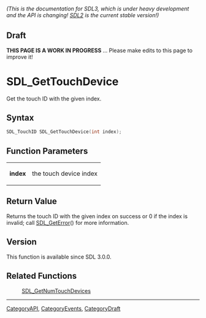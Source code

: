 ====== (This is the documentation for SDL3, which is under heavy development and the API is changing! [https://wiki.libsdl.org/SDL2/ SDL2] is the current stable version!) ======

== Draft ==

'''THIS PAGE IS A WORK IN PROGRESS''' ... Please make edits to this page to improve it!



<!-- #*^*^*^*^*See https://wiki.libsdl.org/SGFunctions for details on editing this page*^*^*^*^* -->
= SDL_GetTouchDevice =

Get the touch ID with the given index.

== Syntax ==

<syntaxhighlight lang='c'>
SDL_TouchID SDL_GetTouchDevice(int index);
</syntaxhighlight>

== Function Parameters ==

{|
|'''index'''
|the touch device index
|}

== Return Value ==

Returns the touch ID with the given index on success or 0 if the index is
invalid; call [[SDL_GetError]]() for more information.

== Version ==

This function is available since SDL 3.0.0.

== Related Functions ==

:[[SDL_GetNumTouchDevices]]

----
[[CategoryAPI]], [[CategoryEvents]], [[CategoryDraft]]
<!-- #See the Style Guide for instructions on editing the footer. -->


